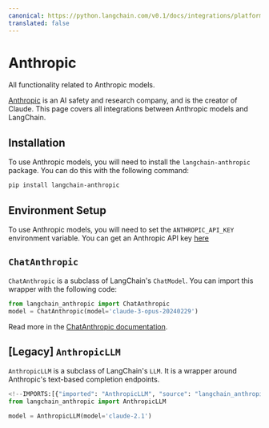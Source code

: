 ```yaml
---
canonical: https://python.langchain.com/v0.1/docs/integrations/platforms/anthropic
translated: false
---
```


# Anthropic

All functionality related to Anthropic models.

[Anthropic](https://www.anthropic.com/) is an AI safety and research company, and is the creator of Claude.
This page covers all integrations between Anthropic models and LangChain.

## Installation

To use Anthropic models, you will need to install the `langchain-anthropic` package.
You can do this with the following command:

```bash
pip install langchain-anthropic
```

## Environment Setup

To use Anthropic models, you will need to set the `ANTHROPIC_API_KEY` environment variable.
You can get an Anthropic API key [here](https://console.anthropic.com/settings/keys)

## `ChatAnthropic`

`ChatAnthropic` is a subclass of LangChain's `ChatModel`.
You can import this wrapper with the following code:

```python
from langchain_anthropic import ChatAnthropic
model = ChatAnthropic(model='claude-3-opus-20240229')
```

Read more in the [ChatAnthropic documentation](/docs/integrations/chat/anthropic).

## [Legacy] `AnthropicLLM`

`AnthropicLLM` is a subclass of LangChain's `LLM`. It is a wrapper around Anthropic's
text-based completion endpoints.

```python
<!--IMPORTS:[{"imported": "AnthropicLLM", "source": "langchain_anthropic", "docs": "https://api.python.langchain.com/en/latest/llms/langchain_anthropic.llms.AnthropicLLM.html", "title": "Anthropic"}]-->
from langchain_anthropic import AnthropicLLM

model = AnthropicLLM(model='claude-2.1')
```